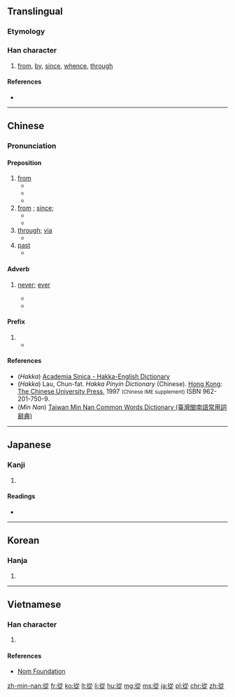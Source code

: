 {{also|从|従}}
==Translingual==

===Etymology===
{{Han compound|辵|从|c1=s|c2=p|t1=walk|ls=psc}}

===Han character===
{{Han char|rn=60|rad=彳|as=08|sn=11|four=28281|canj=HOOOO|ids=⿰彳⿱从龰}}

# [[from]], [[by]], [[since]], [[whence]], [[through]]

====References====
* {{Han ref|kx=0368.180|dkj=10152|dj=0692.140|hdz=20829.120|uh=5F9E|ud=24478|bh=B171|bd=45425}}

----

==Chinese==
{{zh-forms|s=从}}

===Pronunciation===
{{zh-pron
|m=cóng
|c=cung4
|h=pfs=tshîung, tsíung;hpy=qiung2, jiung3
|mn=chîng/chiông/chhiong
|mn_note=chîng - vernacular, chiông, chhiong - literary
|w=
|mc=y
|oc=y
|ma=zh-cóng.ogg
|cat=prep,adv,pref
}}

====Preposition====
{{zh-prep|t}}
# [[from]]
#* {{zh-usex|他 '''從''' 中國 來。|He comes '''from''' China.}}
#* {{zh-usex|你 是 '''從''' 哪 個 國家 來 的？|Where are you '''from'''? (Which country are you '''from'''?)}}
#* {{zh-usex|我們 隻 能 '''從''' 我們 的 錯誤 中 學習。|We can learn only '''from''' our mistakes.}}
# [[from]] {{qualifier|a time}} ; [[since]];
#* {{zh-usex|這 家 店 '''從''' 9 點 開 到 18 點。|This shop is open '''from''' 9 to 6 o'clock.}}
#* {{zh-usex|我們 '''從''' 小學 三 年級 就是 朋友 了。|We have been friends '''since''' the third grade.}}
# [[through]]; [[via]]
#* {{zh-usex|一 陣 清風 '''從''' 窗口 吹 來。|A cool breeze came in '''through''' the window.}}
# [[past]] {{qualifier|a place}} 
#* {{zh-usex|我 每 天 都 '''從''' 郵局 經過。|I go '''past''' the post-office every day.}}

====Adverb====
{{zh-adv|t}}

# {{context|followed by negative|lang=cmn}} [[never]]; [[ever]]
#* {{zh-usex|我 以前 '''從 沒''' 見 過 她。|I have '''never''' seen her before}}
#* {{zh-usex|我 '''從 不''' 違約。|I '''never''' break my promise.}}

====Prefix====
{{zh-pref|t}}

# {{non-gloss definition|prefix for cousins relatioship indicating a common paternal grandfather or earlier ancestor}}
#* {{zh-usex|從兄|male cousin (paternal side)}}

====References====
*(''Hakka'') [http://minhakka.ling.sinica.edu.tw/bkg/hakyin/search.php?DETAIL=1&LIMIT=id=50764&dbname=su_tian_1&graph=2 Academia Sinica - Hakka-English Dictionary]
*(''Hakka'') Lau, Chun-fat. ''Hakka Pinyin Dictionary'' (Chinese). [[Hong Kong]]: [[w:Chinese University of Hong Kong|The Chinese University Press]], 1997 <small>(Chinese IME supplement)</small> ISBN 962-201-750-9.
*(''Min Nan'') [http://twblg.dict.edu.tw/holodict_new/index.html Taiwan Min Nan Common Words Dictionary (臺灣閩南語常用詞辭典)]

----

==Japanese==

===Kanji===
{{ja-kanji|grade=|rs=彳08}}

# {{defn|lang=ja|sort=彳08}}

====Readings====
* {{ja-readings|goon=[[じゅう]] (jū), [[じゅ]] (ju), [[しゅ]] (shu)|kanon=[[しょう]] (shō)|kun=[[したがう]] (shitagau), [[したがって]] (shitagatte), [[おう]] (ou)}}

----

==Korean==

===Hanja===
{{ko-hanja|hangeul=[[종]], [[총]]|eumhun=|rv=jong, chong|mr=chong, ch'ong|y=cong, chong}}

# {{defn|lang=ko|sort=彳08}}

----

==Vietnamese==

===Han character===
{{vi-hantu|[[tòng]], [[tùng]], [[thủng]], [[tuồng]], [[thong]], [[thung]], [[thùng]], [[tồng]], [[tụng]]|rs=彳08}}

# {{defn|lang=vi|sort=彳08}}

====References====
*[http://nomfoundation.org/common/nom_details.php?codepoint=5f9e Nom Foundation]

[[zh-min-nan:從]]
[[fr:從]]
[[ko:從]]
[[lt:從]]
[[li:從]]
[[hu:從]]
[[mg:從]]
[[ms:從]]
[[ja:從]]
[[pl:從]]
[[chr:從]]
[[zh:從]]